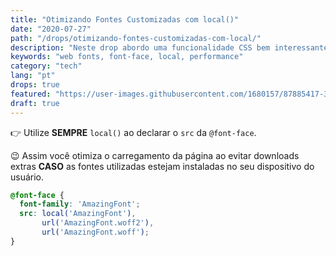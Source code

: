```yaml
---
title: "Otimizando Fontes Customizadas com local()"
date: "2020-07-27"
path: "/drops/otimizando-fontes-customizadas-com-local/"
description: "Neste drop abordo uma funcionalidade CSS bem interessante na hora de declarar fontes customizadas e que pode ajudar no tempo de carregamento do seu site."
keywords: "web fonts, font-face, local, performance"
category: "tech"
lang: "pt"
drops: true
featured: "https://user-images.githubusercontent.com/1680157/87885417-3bbe1800-c9ec-11ea-9648-8b9ca2fb9f1c.gif"
draft: true
---
```



<Drop>

👉 Utilize **SEMPRE** `local()` ao declarar o `src` da `@font-face`.

😉 Assim você otimiza o carregamento da página ao evitar downloads extras **CASO** as fontes utilizadas estejam instaladas no seu dispositivo do usuário.

```css
@font-face {
  font-family: 'AmazingFont';
  src: local('AmazingFont'),
       url('AmazingFont.woff2'),
       url('AmazingFont.woff');
}
```

</Drop>
